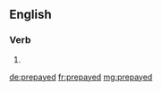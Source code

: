==English==

===Verb===
{{head|en}}

# {{en-past of|prepay}}

[[de:prepayed]]
[[fr:prepayed]]
[[mg:prepayed]]